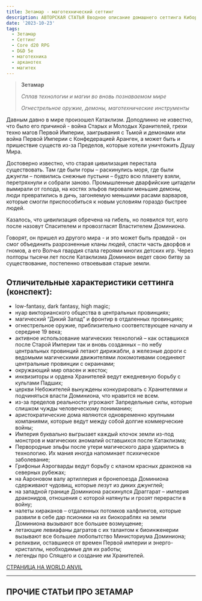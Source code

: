 ```yaml
---
title: Зетамар - маготехнический сеттинг
description: АВТОРСКАЯ СТАТЬЯ Вводное описание домашнего сеттинга Киборгов и Чародеев - Зетамара, мира в котором сплетаются воедино магия и технология
date: '2023-10-23'
tags:
  - Зетамар
  - Сеттинг
  - Core d20 RPG
  - D&D 5e
  - маготехника
  - арканотех
  - магитех
---
```


> **Зетамар**
>
> _Сплав технологии и магии во вновь познаваемом мире_
>
> _Огнестрельное оружие, демоны, маготехнические инструменты_

Давным давно в мире произошел Катаклизм. Доподлинно не известно, что было его причиной - война Старых и Молодых Хранителей, грехи техно магов Первой Империи, заигрывания с Тьмой и демонами или война Первой Империи с Конфедерацией Аранген, а может быть и пришествие существ из-за Пределов, которые хотели уничтожить Душу Мира.

Достоверно известно, что старая цивилизация перестала существовать. Там где были горы – раскинулись моря, где были джунгли – появились снежные пустыни – будто всю планету взяли, перетряхнули и собрали заново. Промышленные дварфийские цитадели вымирали от голода, на костях эльфов пировали меньшие демоны, люди превратились в дичь, загоняемую меньшими расами варваров, которые смогли приспособиться к новым условиям гораздо быстрее людей.

Казалось, что цивилизация обречена на гибель, но появился тот, кого после назовут Спасителем и провозгласят Властителем Доминиона.

Говорят, он пришел из другого мира - и это может быть правдой - он смог объединить разрозненные кланы людей, спасти часть дворфов и гномов, а его Волчья гвардия стала героями многих детских игр.
Через полторы тысячи лет после Катаклизма Доминион ведет свою битву за существование, постепенно отвоевывая старые земли.

## Отличительные характеристики сеттинга (конспект):

- low-fantasy, dark fantasy, high magic;
- нуар викторианского общества в центральных провинциях;
- магический “Дикий Запад” и фронтир в отдаленных провинциях;
- огнестрельное оружие, приблизительно соответствующее началу и середине 19 века;
- активное использование магических технологий – как оставшихся после Старой Империи так и вновь созданных – по небу центральных провинций летают дирижабли, а железные дороги с ведомыми магическими движителями локомотивами соединяют центральные провинции с окраинами;
- окружающий мир опасен и жесток;
- инквизиторы и ордена Хранителей ведут ежедневную борьбу с культами Падших;
- церкви Небожителей вынуждены конкурировать с Хранителями и подчиняться власти Доминиона, что нравится не всем.
- из-за пределов реальности угрожают Запредельные силы, которые слишком чужды человеческому пониманию;
- аристократические дома являются одновременно крупными компаниями, которые ведут между собой долгие коммерческие войны;
- Империя буквально выгрызает каждый клочок земли из-под монстров и магических аномалий оставшихся после Катаклизма;
- Первородные эльфы после утери магического дара ударились в технологию. Их мания иногда напоминает психическое заболевание;
- Грифоньи Аэрогварды ведут борьбу с кланом красных драконов на северных рубежах;
- на Аароновом валу артиллерия и бронепоезда Доминиона сдерживают чудовищ, которые лезут из диких джунглей;
- на западной границе Доминиона раскинулся Драггарат – империя драконидов, отношения с которой натянуты и грозят перерасти в войну;
- налеты хираканов – отдаленных потомков халфлингов, которые развили в себе дар псионики на их биокораблях на земли Доминиона вызывают все большее возмущение;
- летающие левиафаны дагратов с их талантом к биоинженерии вызывают все большее любопытство Министориума Доминиона;
- реликвии, оставшиеся от времен Первой империи и энерго-кристаллы, необходимые для их работы;
- легенды про Спящего и создание им Хранителей.

[СТРАНИЦА НА WORLD ANVIL](https://www.worldanvil.com/w/xethamar-palant)

---

## ПРОЧИЕ СТАТЬИ ПРО ЗЕТАМАР
